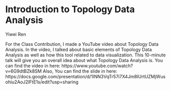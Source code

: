 
# Introduction to Topology Data Analysis

Yiwei Ren

For the Class Contribution, I made a YouTube video about Topology Data Analysis. In the 
video, I talked about basic elements of Topology Data Analysis as well as how this tool related 
to data visualization. This 10-minute talk will give you an overall idea about what Topology Data 
Analysis is. 
You can find the video in here: https://www.youtube.com/watch?v=6G9dtBZk8SM
Also, You can find the slide in here: https://docs.google.com/presentation/d/1INN3VqTr57i7X4Jm8IUrtUZMjWusohiu2AoJ2lFtE1s/edit?usp=sharing
